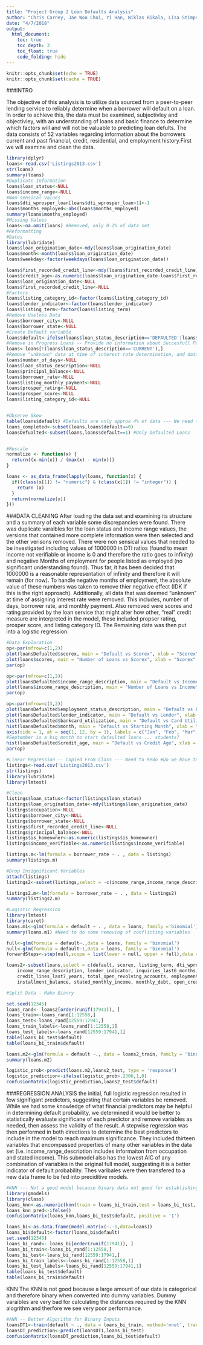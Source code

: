 ```yaml
---
title: "Project Group 2 Loan Defaults Analysis"
author: "Chris Carney, Jae Woo Choi, Yi Han, Niklas Rikala, Lisa Stimpson"
date: "4/7/2018"
output: 
  html_document:
    toc: true
    toc_depth: 3
    toc_float: true
    code_folding: hide
---
```


```r
knitr::opts_chunk$set(echo = TRUE)
knitr::opts_chunk$set(cache = TRUE)
```

###INTRO
  
  The objective of this analysis is to utilize data sourced from a peer-to-peer lending service to reliably determine when a borrower will default on a loan. In order to achieve this, the data must be examined, subjectivley and objectivley, with an understanding of loans and basic finance to determine which factors will and will not be valuable to predicting loan defults. The data consists of 52 variables regarding information about the borrowers current and past financial, credit, residential, and employment history.First we will examine and clean the data.

```r
library(dplyr)
loans<-read.csv('Listings2013.csv')
str(loans)
summary(loans)
#Duplicate Information
loans$loan_status<-NULL
loans$income_range<-NULL
#Non-sensical Values
loans$dti_wprosper_loan[loans$dti_wprosper_loan>1]<-1
loans$months_employed<-abs(loans$months_employed)
summary(loans$months_employed)
#Missing Values
loans<-na.omit(loans) #Removed, only 0.2% of data set
#Reformatting
#Dates
library(lubridate)
loans$loan_origination_date<-mdy(loans$loan_origination_date)
loans$month<-month(loans$loan_origination_date)
loans$weekday<-factor(weekdays(loans$loan_origination_date))

loans$first_recorded_credit_line<-mdy(loans$first_recorded_credit_line)
loans$credit_age<-as.numeric(loans$loan_origination_date-loans$first_recorded_credit_line)
loans$loan_origination_date<-NULL
loans$first_recorded_credit_line<-NULL
#Factors
loans$listing_category_id<-factor(loans$listing_category_id)
loans$lender_indicator<-factor(loans$lender_indicator)
loans$listing_term<-factor(loans$listing_term)
#Remove Useless Data
loans$borrower_city<-NULL
loans$borrower_state<-NULL
#Create Default variable
loans$default<-ifelse(loans$loan_status_description=='DEFAULTED'|loans$loan_status_description=='CHARGEOFF',1,0)
#Remove in Progress Loans -- Provide no information about Succesfull Payment or Defualts
loans<-loans[!(loans$loan_status_description=='CURRENT'),]
#Remove "unknown" data at time of interest rate determination, and data that we cannot interpret
loans$number_of_days<-NULL
loans$loan_status_description<-NULL
loans$principal_balance<-NULL
loans$borrower_rate<-NULL
loans$listing_monthly_payment<-NULL
loans$prosper_rating<-NULL
loans$prosper_score<-NULL
loans$listing_category_id<-NULL


#Observe Skew
table(loans$default) #Defaults are only approx 4% of data --- We need to adjust for this.
loans_completed<-subset(loans,loans$default==0)
loansDefualted<-subset(loans,loans$default==1) #Only Defaulted Loans


#Rescale
normalize <- function(x) {
  return((x-min(x)) / (max(x) - min(x)))
}

loans <- as_data_frame(lapply(loans, function(x) {
  if((class(x[1]) != "numeric") & (class(x[1]) != "integer")) {
    return (x)
  }
  return(normalize(x))
}))
```
###DATA CLEANING
  After loading the data set and examining its structure and a summary of each variable some discrepancies were found. There was duplicate varaibles for the loan status and income range values, the versions that contained more complete information were then selected and the other verisons removed. There were non sensical values that needed to be investigated including values of 1000000 in DTI ratios (found to mean income not verifiable or income is 0 and therefore the ratio goes to infinity) and negative Months of employment for people listed as employed (no significant understanding found). Thus far, it has been decided that 1000000 is a reasonable representation of infinity and therefore it will remain (for now). To handle negative months of employment, the absolute value of these numbers was taken to remove thier negative effect (IDK if this is the right approach). Additionally, all data that was deemed "unknown" at time of assigning interest rate were removed. This includes, number of days, borrower rate, and monthly payment. Also removed were scores and rating provided by the loan service that might alter how other, "real" credit measure are interpreted in the model, these included propser rating, prosper score, and listing category ID. The Remaining data was then put into a logistic regression. 
```r
#Data Exploration
op<-par(mfrow=c(1,2))
plot(loansDefualted$scorex, main = "Default vs Scorex", xlab = "Scorex", ylab = "Number of Defaults", cex.names = 0.7) #Largest proportion of defaulted loans comes from Mid Score range, and then high scores posibbly becauase loans arent typically given to people with lower scores 
plot(loans$scorex, main = "Number of Loans vs Scorex", xlab = "Scorex", ylab = "Number of Loans", cex.names = 0.7) #Most loans are only for high credit score borrowers
par(op)

op<-par(mfrow=c(1,2))
plot(loansDefualted$income_range_description, main = "Default vs Income", xlab = "Income Range", ylab = "Number of Defaults") #Again, most defaults come from mid income range, is this because loans not typically given to low income?
plot(loans$income_range_description, main = "Number of Loans vs Income", xlab = "Income Range", ylab = "Number of Loans")#Confirmed, only loans given to higher income borrowers
par(op)

op<-par(mfrow=c(3,2))
plot(loansDefualted$employment_status_description, main = "Default vs Employment", xlab = "Employment Status", ylab = "Number of Defaults", cex.names = 0.8) #Highest priority of Defaulted Loans comes from Employed or Other
plot(loansDefualted$lender_indicator, main = "Default vs Lender", xlab = "Lender Role", names = c("No", "Yes"), ylab = "Number of Defaults") #Very Few Lenders default on loans, this will likely be a significant factor
hist(loansDefualted$bankcard_utilization, main = "Default vs Card Utilization", xlab = "Bank Card Utilization Rate", ylab = "Number of Defaults") #borrowers with higher card utilization make a higher proportion of defaulted laons
hist(loansDefualted$month, main = "Default vs Starting Month", xlab = "Starting Month", ylab = "Number of Defaults", xaxt = "n")%>%
axis(side = 1, at = seq(1, 12, by = 1), labels = c("Jan", "Feb", "Mar", "Apr", "May", "Jun", "Jul", "Aug", "Sep", "Oct", "Nov", "Dec"))
#September is a big month to start defaulted loans ... students?
hist(loansDefualted$credit_age, main = "Default vs Credit Age", xlab = "Credit Age in Days", ylab = "Number of Defaults") #Approximatley normally distributed with largest proportion around 5000 days of credit
par(op)
```

```r
#Linear Regression -- Copied From Class --- Need to Redo #Do we have to keep this?
listings<-read.csv('Listings2013.csv')
str(listings)
library(lubridate)
library(lmtest)

#Clean
listings$loan_status<-factor(listings$loan_status)
listings$loan_origination_date<-mdy(listings$loan_origination_date)
listings$occupation<-NULL   
listings$borrower_city<-NULL
listings$borrower_state<-NULL
listings$first_recorded_credit_line<-NULL
listings$principal_balance<-NULL
listings$is_homeowner<-as.numeric(listings$is_homeowner)
listings$income_verifiable<-as.numeric(listings$income_verifiable)

listings.m<-lm(formula = borrower_rate ~ . , data = listings)
summary(listings.m)

#Drop Insignificant Variables
attach(listings)
listings2<-subset(listings,select = -c(income_range,income_range_description,months_employed,current_delinquencies,delinquencies_last7_years,public_records_last12_months,credit_lines_last7_years,amount_delinquent,installment_balance,real_estate_balance,revolving_balance,real_estate_payment,revolving_available_percent,satisfactory_accounts,was_delinquent_derog,delinquencies_over60_days, loan_status_description,dti_wprosper_loan,number_of_days))

listings2.m<-lm(formula = borrower_rate ~ . , data = listings2)
summary(listings2.m)


```


```r
#Logistic Regression
library(lmtest)
library(caret)
loans.m1<-glm(formula = default ~ . , data = loans, family ='binomial')
summary(loans.m1) #Need to do some removing of conflicting variables

full<-glm(formula = default~.,data = loans, family = 'binomial')
null<-glm(formula = default~1,data = loans, family = 'binomial')
forwardSteps<-step(null,scope = list(lower = null, upper = full),data = loans, direction = 'forward')

loans2<-subset(loans,select = c(default, scorex, listing_term, dti_wprosper_loan, income_verifiable,
    income_range_description, lender_indicator, inquiries_last6_months,
    credit_lines_last7_years, total_open_revolving_accounts, employment_status_description, current_delinquencies,    public_records_last12_months, is_homeowner, amount_funded, delinquencies_over60_days,  
    installment_balance, stated_monthly_income, monthly_debt, open_credit_lines))

#Split Data - Make Bianry

set.seed(12345)
loans_rand<- loans2[order(runif(17941)), ]
loans_train<-loans_rand[1:12558,]
loans_test<-loans_rand[12559:17941,]
loans_train_labels<-loans_rand[1:12558,1]
loans_test_labels<-loans_rand[12559:17941,1]
table(loans_bi_test$default) 
table(loans_bi_train$default) 

loans.m2<-glm(formula = default ~., data = loans2_train, family = 'binomial') #Getting Perfect Separation??
summary(loans.m2)

logistic_prob<-predict(loans.m2,loans2_test, type = 'response')
logistic_prediction<-ifelse(logistic_prob>.2306,1,0)
confusionMatrix(logistic_prediction,loans2_test$default) 
```

###REGRESSION ANALYSIS
  the initial, full logistic regression resulted in few signifigant predictors, suggesting that certain variables be removed. While we had some knowledge of what financial predictors may be helpful in determining default probability, we determined it would be better to statistically evaluate significane of each predictor and remove variables as needed, then assess the validity of the result. A stepwise regression was then performed in both directions to determine the best predictors to include in the model to reach maximum significance. They included thirteen variables that encompassed properties of many other variables in the data set (i.e. income_range_description includes informaiton from occupation and stated income). This submodel also has the lowest AIC of any combination of variables in the original full model, suggesting it is a better indicator of default probability. Thes varibales were then transfered to a new data frame to be fed into preciditive models.

```r
#KNN --- Not a good model because binary data not good for establishing distance
library(gmodels)
library(class)
loans_knn<-as.numeric(knn(train = loans_bi_train,test = loans_bi_test, cl=loans_bi_train_labels))
loans_knn_pred<-ifelse()
confusionMatrix(loans_knn,loans_bi_test$default, positive = '1')

loans_bi<-as.data.frame(model.matrix(~.-1,data=loans))
loans_bi$default<-factor(loans_bi$default)
set.seed(12345)
loans_bi_rand<- loans_bi[order(runif(17941)), ]
loans_bi_train<-loans_bi_rand[1:12558,]
loans_bi_test<-loans_bi_rand[12559:17941,]
loans_bi_train_labels<-loans_bi_rand[1:12558,1]
loans_bi_test_labels<-loans_bi_rand[12559:17941,1]
table(loans_bi_test$default) 
table(loans_bi_train$default) 
```
KNN
  The KNN is not good because a large amount of our data is categorical and therefore binary when converted into dummy variables. Dummy varaibles are very bad for calculating the distances required by the KNN alogrithm and therfore we see very poor performance.

```r
#ANN -- Better Algorithm for Binary Inputs
loansDT1<-train(default ~ ., data = loans_bi_train, method='nnet', trace = 0 )
loansDT_prediction<-predict(loansDT1,loans_bi_test)
confusionMatrix(loansDT_prediction,loans_bi_test$default)

```





